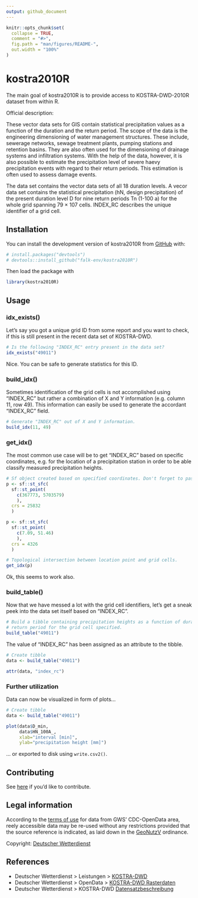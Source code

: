 ```yaml
---
output: github_document
---
```


<!-- README.md is generated from README.Rmd. Please edit that file -->

```r
knitr::opts_chunk$set(
  collapse = TRUE,
  comment = "#>",
  fig.path = "man/figures/README-",
  out.width = "100%"
)
```

# kostra2010R

<!-- badges: start -->
<!-- badges: end -->

The main goal of kostra2010R is to provide access to KOSTRA-DWD-2010R dataset 
from within R.

Official description: 

These vector data sets for GIS contain statistical precipitation values as a function of the duration and the return period. The scope of the data is the engineering dimensioning of water management structures. These include, sewerage networks, sewage treatment plants, pumping stations and retention basins. They are also often used for the dimensioning of drainage systems and infiltration systems. With the help of the data, however, it is also possible to estimate the precipitation level of severe haevy precipitation events with regard to their return periods. This estimation is often used to assess damage events.

The data set contains the vector data sets of all 18 duration levels. A vecor data set contains the statistical precipitation (hN, design precipitation) of the present duration level D for nine return periods Tn (1-100 a) for the whole grid spanning 79 × 107 cells. INDEX_RC describes the unique identifier of a grid cell.

## Installation

You can install the development version of kostra2010R from [GitHub](https://github.com/) with:

```r
# install.packages("devtools")
# devtools::install_github("falk-env/kostra2010R")
```

Then load the package with

```r
library(kostra2010R)
```

## Usage

### idx_exists()

Let's say you got a unique grid ID from some report and you want to check, if 
this is still present in the recent data set of KOSTRA-DWD.

```r
# Is the following "INDEX_RC" entry present in the data set?
idx_exists("49011")
```

Nice. You can be safe to generate statistics for this ID.

### build_idx()

Sometimes identification of the grid cells is not accomplished using "INDEX_RC"
but rather a combination of X and Y information (e.g. column 11, row 49). This
information can easily be used to generate the accordant "INDEX_RC" field.

```r
# Generate "INDEX_RC" out of X and Y information.
build_idx(11, 49)
```

### get_idx()

The most common use case will be to get "INDEX_RC" based on specific coordinates,
e.g. for the location of a precipitation station in order to be able classify 
measured precipitation heights.

```r
# Sf object created based on specified coordinates. Don't forget to pass the CRS.
p <- sf::st_sfc(
  sf::st_point(
    c(367773, 5703579)
    ), 
  crs = 25832
  )

p <- sf::st_sfc(
  sf::st_point(
    c(7.09, 51.46)
    ),
  crs = 4326
  )

# Topological intersection between location point and grid cells.
get_idx(p)
```

Ok, this seems to work also.

### build_table()

Now that we have messed a lot with the grid cell identifiers, let's get a sneak
peek into the data set itself based on "INDEX_RC".

```r
# Build a tibble containing precipitation heights as a function of duration and 
# return period for the grid cell specified.
build_table("49011")
```

The value of "INDEX_RC" has been assigned as an attribute to the tibble.

```r
# Create tibble
data <- build_table("49011")

attr(data, "index_rc")
```

### Further utilization

Data can now be visualized in form of plots...

```r
# Create tibble
data <- build_table("49011")

plot(data$D_min, 
     data$HN_100A_,
     xlab="interval [min]",
     ylab="precipitation height [mm]")
```

... or exported to disk using `write.csv2()`.

## Contributing

See [here](https://github.com/rywhale/kiwisR/blob/master/.github/CONTRIBUTING.md) if you'd like to contribute.

## Legal information

According to the [terms of use](https://opendata.dwd.de/climate_environment/CDC/Terms_of_use.pdf) for data from GWS' CDC-OpenData area, reely accessible data may be re-used without any restrictions provided that the source reference is indicated, as laid down in the [GeoNutzV](http://www.gesetze-im-internet.de/geonutzv/index.html) ordinance.

Copyright: [Deutscher Wetterdienst](https://www.dwd.de/EN/service/copyright/templates_dwd_as_source.html)

## References

* Deutscher Wetterdienst > Leistungen > [KOSTRA-DWD](https://www.dwd.de/DE/leistungen/kostra_dwd_rasterwerte/kostra_dwd_rasterwerte.html)
* Deutscher Wetterdienst > OpenData > [KOSTRA-DWD Rasterdaten](https://opendata.dwd.de/climate_environment/CDC/grids_germany/return_periods/precipitation/KOSTRA/KOSTRA_DWD_2010R/)
* Deutscher Wetterdienst > KOSTRA-DWD [Datensatzbeschreibung](https://opendata.dwd.de/climate_environment/CDC/grids_germany/return_periods/precipitation/KOSTRA/KOSTRA_DWD_2010R/gis/DESCRIPTION_gridsgermany_return_periods_precipitation_KOSTRA_KOSTRA_DWD_2010R_gis_en.pdf)
